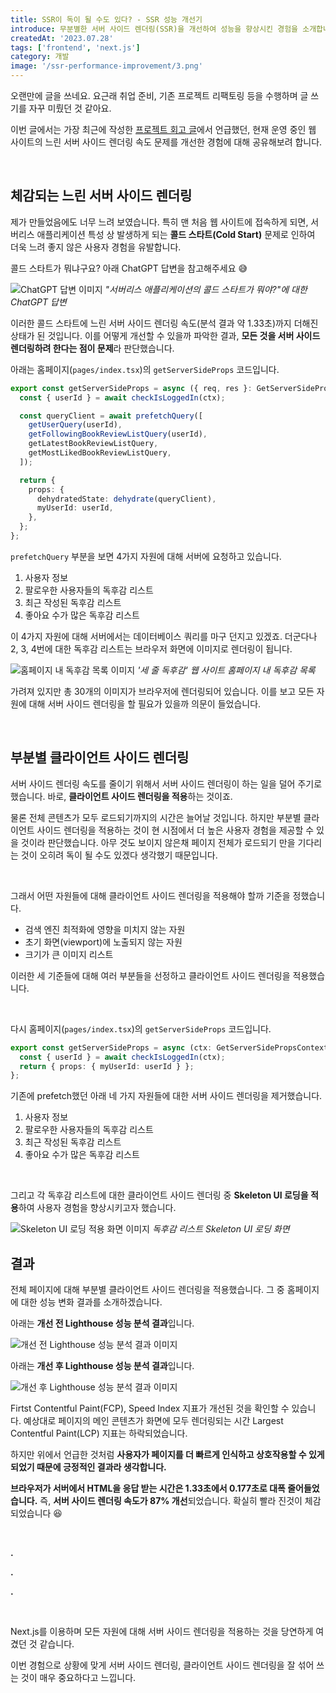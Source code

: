 ```yaml
---
title: SSR이 독이 될 수도 있다? - SSR 성능 개선기
introduce: 무분별한 서버 사이드 렌더링(SSR)을 개선하여 성능을 향상시킨 경험을 소개합니다.
createdAt: '2023.07.28'
tags: ['frontend', 'next.js']
category: 개발
image: '/ssr-performance-improvement/3.png'
---
```


오랜만에 글을 쓰네요. 요근래 취업 준비, 기존 프로젝트 리팩토링 등을 수행하며 글 쓰기를 자꾸 미뤘던 것 같아요.

이번 글에서는 가장 최근에 작성한 [프로젝트 회고 글](/post/sejulbook-retrospect)에서 언급했던, 현재 운영 중인 웹 사이트의 느린 서버 사이드 렌더링 속도 문제를 개선한 경험에 대해 공유해보려 합니다.

<br />

## 체감되는 느린 서버 사이드 렌더링

제가 만들었음에도 너무 느려 보였습니다. 특히 맨 처음 웹 사이트에 접속하게 되면, 서버리스 애플리케이션 특성 상 발생하게 되는 **콜드 스타트(Cold Start)** 문제로 인하여 더욱 느려 좋지 않은 사용자 경험을 유발합니다.

콜드 스타트가 뭐냐구요? 아래 ChatGPT 답변을 참고해주세요 😅

<img src="/ssr-performance-improvement/1.png" alt="ChatGPT 답변 이미지" />
<em>"서버리스 애플리케이션의 콜드 스타트가 뭐야?"에 대한 ChatGPT 답변</em>

<br />

이러한 콜드 스타트에 느린 서버 사이드 렌더링 속도(분석 결과 약 1.33초)까지 더해진 상태가 된 것입니다.
이를 어떻게 개선할 수 있을까 파악한 결과, **모든 것을 서버 사이드 렌더링하려 한다는 점이 문제**라 판단했습니다.

아래는 홈페이지(`pages/index.tsx`)의 `getServerSideProps` 코드입니다.

```ts
export const getServerSideProps = async ({ req, res }: GetServerSidePropsContext) => {
  const { userId } = await checkIsLoggedIn(ctx);

  const queryClient = await prefetchQuery([
    getUserQuery(userId),
    getFollowingBookReviewListQuery(userId),
    getLatestBookReviewListQuery,
    getMostLikedBookReviewListQuery,
  ]);

  return {
    props: {
      dehydratedState: dehydrate(queryClient),
      myUserId: userId,
    },
  };
};
```

`prefetchQuery` 부분을 보면 4가지 자원에 대해 서버에 요청하고 있습니다.

1. 사용자 정보
2. 팔로우한 사용자들의 독후감 리스트
3. 최근 작성된 독후감 리스트
4. 좋아요 수가 많은 독후감 리스트

이 4가지 자원에 대해 서버에서는 데이터베이스 쿼리를 마구 던지고 있겠죠.
더군다나 2, 3, 4번에 대한 독후감 리스트는 브라우저 화면에 이미지로 렌더링이 됩니다.

<img src="/ssr-performance-improvement/2.png" alt="홈페이지 내 독후감 목록 이미지" />
<em>'세 줄 독후감' 웹 사이트 홈페이지 내 독후감 목록</em>

가려져 있지만 총 30개의 이미지가 브라우저에 렌더링되어 있습니다.
이를 보고 모든 자원에 대해 서버 사이드 렌더링을 할 필요가 있을까 의문이 들었습니다.

<br />

## 부분별 클라이언트 사이드 렌더링

서버 사이드 렌더링 속도를 줄이기 위해서 서버 사이드 렌더링이 하는 일을 덜어 주기로 했습니다.
바로, **클라이언트 사이드 렌더링을 적용**하는 것이죠.

물론 전체 콘텐츠가 모두 로드되기까지의 시간은 늘어날 것입니다.
하지만 부분별 클라이언트 사이드 렌더링을 적용하는 것이 현 시점에서 더 높은 사용자 경험을 제공할 수 있을 것이라 판단했습니다.
아무 것도 보이지 않은채 페이지 전체가 로드되기 만을 기다리는 것이 오히려 독이 될 수도 있겠다 생각했기 때문입니다.

<br />

그래서 어떤 자원들에 대해 클라이언트 사이드 렌더링을 적용해야 할까 기준을 정했습니다.

- 검색 엔진 최적화에 영향을 미치지 않는 자원
- 초기 화면(viewport)에 노출되지 않는 자원
- 크기가 큰 이미지 리스트

이러한 세 기준들에 대해 여러 부분들을 선정하고 클라이언트 사이드 렌더링을 적용했습니다.

<br />

다시 홈페이지(`pages/index.tsx`)의 `getServerSideProps` 코드입니다.

```ts
export const getServerSideProps = async (ctx: GetServerSidePropsContext) => {
  const { userId } = await checkIsLoggedIn(ctx);
  return { props: { myUserId: userId } };
};
```

기존에 prefetch했던 아래 네 가지 자원들에 대한 서버 사이드 렌더링을 제거했습니다.

1. 사용자 정보
2. 팔로우한 사용자들의 독후감 리스트
3. 최근 작성된 독후감 리스트
4. 좋아요 수가 많은 독후감 리스트

<br />

그리고 각 독후감 리스트에 대한 클라이언트 사이드 렌더링 중 **Skeleton UI 로딩을 적용**하여 사용자 경험을 향상시키고자 했습니다.

<img src="/ssr-performance-improvement/3.png" alt="Skeleton UI 로딩 적용 화면 이미지" />
<em>독후감 리스트 Skeleton UI 로딩 화면</em>

<br />

## 결과

전체 페이지에 대해 부분별 클라이언트 사이드 렌더링을 적용했습니다. 그 중 홈페이지에 대한 성능 변화 결과를 소개하겠습니다.

아래는 **개선 전 Lighthouse 성능 분석 결과**입니다.

<img src="/ssr-performance-improvement/4.png" alt="개선 전 Lighthouse 성능 분석 결과 이미지" />

<br />

아래는 **개선 후 Lighthouse 성능 분석 결과**입니다.

<img src="/ssr-performance-improvement/5.png" alt="개선 후 Lighthouse 성능 분석 결과 이미지" />

<br />

Firtst Contentful Paint(FCP), Speed Index 지표가 개선된 것을 확인할 수 있습니다.
예상대로 페이지의 메인 콘텐츠가 화면에 모두 렌더링되는 시간 Largest Contentful Paint(LCP) 지표는 하락되었습니다.

하지만 위에서 언급한 것처럼 **사용자가 페이지를 더 빠르게 인식하고 상호작용할 수 있게 되었기 때문에 긍정적인 결과라 생각합니다.**

**브라우저가 서버에서 HTML을 응답 받는 시간은 1.33초에서 0.177초로 대폭 줄어들었습니다.**
즉, **서버 사이드 렌더링 속도가 87% 개선**되었습니다. 확실히 빨라 진것이 체감되었습니다 😆

<br />

<p className="text-center">
  <strong>.</strong>
</p>

<p className="text-center">
  <strong>.</strong>
</p>

<p className="text-center">
  <strong>.</strong>
</p>

<br />

Next.js를 이용하며 모든 자원에 대해 서버 사이드 렌더링을 적용하는 것을 당연하게 여겼던 것 같습니다.

이번 경험으로 상황에 맞게 서버 사이드 렌더링, 클라이언트 사이드 렌더링을 잘 섞어 쓰는 것이 매우 중요하다고 느낍니다.

